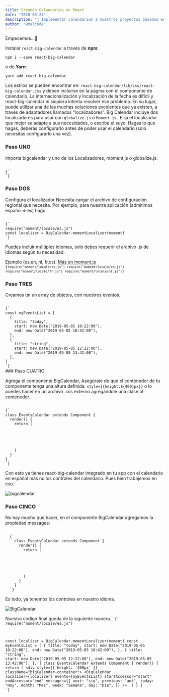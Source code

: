 ```yaml
---
title: Creando Calendarios en React
date: "2020-08-24"
description: "📆 Implementar calendarios a nuestros proyectos basados en React.js es muy facil con ReactBigCalendar. Un componente de calendario de eventos creado para React y diseñado para navegadores modernos (lea: IE10 +) y utiliza flexbox."
author: "@malcode"
---
```



Empecemos…🤞

Instalar `react-big-calendar` a través de **npm**:

`
  npm i --save react-big-calendar
`

o de **Yarn**:

`
  yarn add react-big-calendar
`

Los estilos se pueden encontrar en: `react-big-calendar/lib/css/react-big-calendar.css` y deben incluirse en la página con el componente de calendario. La internacionalización y localización de la fecha es difícil y react-big-calendar ni siquiera intenta resolver ese problema. En su lugar, puede utilizar una de las muchas soluciones excelentes que ya existen, a través de adaptadores llamados “localizadores”.
Big Calendar incluye dos localizadores para usar con `globalize.js` o `Moment.js.` Elija el localizador que mejor se adapte a sus necesidades, o escriba el suyo.
Hagas lo que hagas, deberás configurarlo antes de poder usar el calendario (solo necesitas configurarlo una vez).

### Paso UNO

Importa bigcalendar y uno de los Localizadores, moment.js o globalize.js.

<Code language="javascript">
{`
`}
</Code>

### Paso DOS

Configura el localizador
Necesita cargar el archivo de configuración regional que necesita. Por ejemplo, para nuestra aplicación (admitimos españo => es) hago:

<Code language="javascript">
{`
require("moment/locale/es.js")
const localizer = BigCalendar.momentLocalizer(moment)
`}
</Code>

Puedes incluir múltiples idiomas, solo debes requerir el archivo .js de idiomas según tu necesidad.

Ejemplo (es,en, nl, fr,cs). [Más en moment.js](https://momentjs.com/docs/)
<Code language="javascript">
{`
require("moment/locale/es.js")
require("moment/locale/cs.js")
require("moment/locale/fr.js")
require("moment/locale/nl.js")
`}
</Code>
### Paso TRES

Creamos un un array de objetos, con nuestros eventos.

<Code language="javascript">
{`
const myEventsList = [
  {
    title: "today",
    start: new Date("2019-05-05 10:22:00"),
    end: new Date("2019-05-05 10:42:00"),
  },
  {
    title: "string",
    start: new Date("2019-05-05 12:22:00"),
    end: new Date("2019-05-05 13:42:00"),
  },
]
`}
</Code>
### Paso CUATRO

Agrega el componente BigCalendar,
Asegúrate de que el contenedor de tu componente tenga una altura definida.
`style={{height:${400}px}}` o lo puedes hacer en un archivo .css externo agregándole una clase al contenedor.

<Code language="jsx">
{`
class EventsCalendar extends Component {
  render() {
    return (
      <div style={{ height: '400px' }} className="bigCalendar-container">
        <BigCalendar
          localizer={localizer}
          events={myEventsList}
          startAccessor="start"
          endAccessor="end"
        />
      </div>
    )
  }
}
`}
</Code>

Con esto ya tienes react-big-calendar integrado en tu app con el calendario en español más no los controles del calendario. Pues bien trabajemos en eso.

![bigcalendar](/files/bigcalendar01.png)

### Paso CINCO

No hay mucho que hacer, en el componente BigCalendar agregamos la propiedad messages:

<Code language="jsx">
  {`
    class EventsCalendar extends Component {
      render() {
        return (
          <div style={{ height: '400px' }} className="bigCalendar-container">
            <BigCalendar
              localizer={localizer}
              events={myEventsList}
              startAccessor="start"
              endAccessor="end"
              messages={{
                next: "sig",
                previous: "ant",
                today: "Hoy",
                month: "Mes",
                week: "Semana",
                day: "Día",
              }}
            />
          </div>
        )
      }
    }
  `}
</Code>

Es todo, ya tenemos los controles en nuestro idioma.

![BigCalendar](/files/bigcalendar02.png)

Nuestro código final queda de la siguiente manera.
<Code language="jsx">
{`
require("moment/locale/es.js")

const localizer = BigCalendar.momentLocalizer(moment)
const myEventsList = [
  {
    title: "today",
    start: new Date("2019-05-05 10:22:00"),
    end: new Date("2019-05-05 10:42:00"),
  },
  {
    title: "string",
    start: new Date("2019-05-05 12:22:00"),
    end: new Date("2019-05-05 13:42:00"),
  },
]
class EventsCalendar extends Component {
  render() {
    return (
      <div style={{ height: '400px' }} className="bigCalendar-container">
        <BigCalendar
          localizer={localizer}
          events={myEventsList}
          startAccessor="start"
          endAccessor="end"
          messages={{
            next: "sig",
            previous: "ant",
            today: "Hoy",
            month: "Mes",
            week: "Semana",
            day: "Día",
          }}
        />
      </div>
    )
  }
}
`}
</Code>
